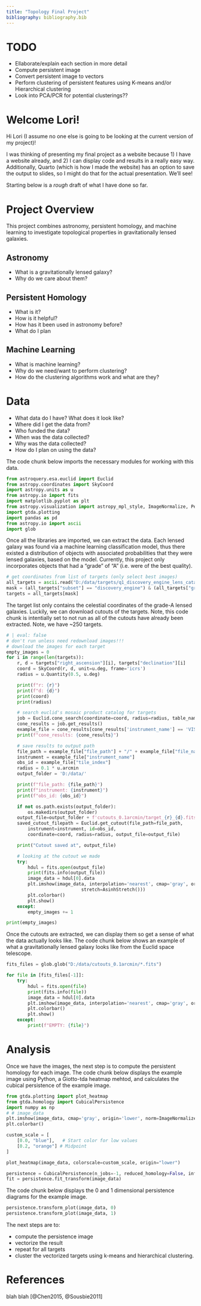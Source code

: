```yaml
---
title: "Topology Final Project"
bibliography: bibliography.bib
---
```

# TODO
- Ellaborate/explain each section in more detail
- Compute persistent image
- Convert persistent image to vectors
- Perform clustering of persistent features using K-means and/or Hierarchical clustering
- Look into PCA/PCR for potential clusterings??


# Welcome Lori!
Hi Lori (I assume no one else is going to be looking at the current version of my project)!

I was thinking of presenting my final project as a website because 1) I have a website already, and 2) I can display code and results in a really easy way. Additionally, Quarto (which is how I made the website) has an option to save the output to slides, so I might do that for the actual presentation. We'll see!

Starting below is a *rough* draft of what I have done so far.



# Project Overview
This project combines astronomy, persistent homology, and machine learning to investigate topological properties in gravitationally lensed galaxies.

## Astronomy
- What is a gravitationally lensed galaxy?
- Why do we care about them?

## Persistent Homology
- What is it?
- How is it helpful?
- How has it been used in astronomy before?
- What do I plan 

## Machine Learning
- What is machine learning?
- Why do we need/want to perform clustering?
- How do the clustering algorithms work and what are they?

# Data
- What data do I have? What does it look like?
- Where did I get the data from?
- Who funded the data?
- When was the data collected?
- Why was the data collected?
- How do I plan on using the data?

The code chunk below imports the necessary modules for working with this data.
```python
from astroquery.esa.euclid import Euclid
from astropy.coordinates import SkyCoord
import astropy.units as u
from astropy.io import fits
import matplotlib.pyplot as plt
from astropy.visualization import astropy_mpl_style, ImageNormalize, PercentileInterval, AsinhStretch, LogStretch
import gtda.plotting
import pandas as pd
from astropy.io import ascii
import glob
```

Once all the libraries are imported, we can extract the data. Each lensed galaxy was found via a machine learning classification model, thus there existed a distribution of objects with associated probabilities that they were lensed galaxies, based on the model. Currently, this project only incorporates objects that had a "grade" of "A" (i.e. were of the best quality).
```python
# get coordinates from list of targets (only select best images)
all_targets = ascii.read("D:/data/targets/q1_discovery_engine_lens_catalog.csv")
mask = (all_targets["subset"] == "discovery_engine") & (all_targets["grade"] == "A")
targets = all_targets[mask]
```

The target list only contains the celestial coordinates of the grade-A lensed galaxies. Luckily, we can download cutouts of the targets. Note, this code chunk is intentially set to not run as all of the cutouts have already been extracted. Note, we have ~250 targets.

```python
# | eval: false
# don't run unless need redownload images!!!
# download the images for each target
empty_images = 0
for i in range(len(targets)):
    r, d = targets["right_ascension"][i], targets["declination"][i]
    coord = SkyCoord(r, d, unit=u.deg, frame='icrs')
    radius = u.Quantity(0.5, u.deg)

    print(f"r: {r}")
    print(f"d: {d}")
    print(coord)
    print(radius)

    # search euclid's mosaic product catalog for targets
    job = Euclid.cone_search(coordinate=coord, radius=radius, table_name="sedm.mosaic_product", ra_column_name="ra", dec_column_name="dec", columns="*", async_job=True, verbose=True)
    cone_results = job.get_results()
    example_file = cone_results[cone_results['instrument_name'] == 'VIS'][0]
    print(f"cone_results: {cone_results}")

    # save results to output path
    file_path = example_file["file_path"] + "/" + example_file["file_name"]
    instrument = example_file["instrument_name"]
    obs_id = example_file["tile_index"]
    radius = 0.1 * u.arcmin
    output_folder = 'D:/data/'

    print(f"file_path: {file_path}")
    print(f"instrument: {instrument}")
    print(f"obs_id: {obs_id}")

    if not os.path.exists(output_folder):
        os.makedirs(output_folder)
    output_file=output_folder + f'cutouts_0.1arcmin/target_{r}_{d}.fits'
    saved_cutout_filepath = Euclid.get_cutout(file_path=file_path,
        instrument=instrument, id=obs_id, 
        coordinate=coord, radius=radius, output_file=output_file)

    print("Cutout saved at", output_file)

    # looking at the cutout we made
    try:
        hdul = fits.open(output_file)
        print(fits.info(output_file))
        image_data = hdul[0].data
        plt.imshow(image_data, interpolation='nearest', cmap='gray', origin='lower', norm=ImageNormalize(image_data, interval=PercentileInterval(99.5),
                            stretch=AsinhStretch()))
        plt.colorbar()
        plt.show()
    except:
        empty_images += 1

print(empty_images)
```


Once the cutouts are extracted, we can display them so get a sense of what the data actually looks like. The code chunk below shows an example of what a gravitationally lensed galaxy looks like from the Euclid space telescope.

```python
fits_files = glob.glob("D:/data/cutouts_0.1arcmin/*.fits")

for file in [fits_files[-1]]:
    try:
        hdul = fits.open(file)
        print(fits.info(file))
        image_data = hdul[0].data
        plt.imshow(image_data, interpolation='nearest', cmap='gray', origin='lower', norm=ImageNormalize(image_data, interval=PercentileInterval(99.5), stretch=AsinhStretch()))
        plt.colorbar()
        plt.show()
    except:
        print(f"EMPTY: {file}")
```


# Analysis
Once we have the images, the next step is to compute the persistent homology for each image. The code chunk below displays the example image using Python, a Giotto-tda heatmap mehtod, and calculates the cubical persistence of the example image.


```python
from gtda.plotting import plot_heatmap
from gtda.homology import CubicalPersistence
import numpy as np
# # image_data
plt.imshow(image_data, cmap='gray', origin='lower', norm=ImageNormalize(image_data, interval=PercentileInterval(99.5), stretch=AsinhStretch()))
plt.colorbar()

custom_scale = [
    [0.0, "blue"],   # Start color for low values
    [0.2, "orange"] # Midpoint
]

plot_heatmap(image_data, colorscale=custom_scale, origin="lower")

persistence = CubicalPersistence(n_jobs=-1, reduced_homology=False, infinity_values=np.inf)
fit = persistence.fit_transform(image_data)

```

The code chunk below displays the 0 and 1 dimensional persistence diagrams for the example image. 
```python
persistence.transform_plot(image_data, 0)
persistence.transform_plot(image_data, 1)
```

The next steps are to:

- compute the persistence image
- vectorize the result
- repeat for all targets
- cluster the vectorized targets using k-means and hierarchical clustering.

# References
blah blah [@Chen2015, @Sousbie2011]